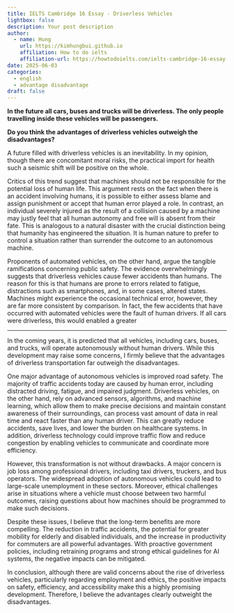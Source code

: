```yaml
---
title: IELTS Cambridge 16 Essay - Driverless Vehicles
lightbox: false
description: Your post description
author:
  - name: Hung
    url: https://kimhungbui.github.io
    affiliation: How to do ielts
    affiliation-url: https://howtodoielts.com/ielts-cambridge-16-essay-driverless-vehicles/
date: 2025-06-03
categories:
  - english
  - advantage disadvantage
draft: false
---
```

__In the future all cars, buses and trucks will be driverless. The only people travelling inside these vehicles will be passengers.__

__Do you think the advantages of driverless vehicles outweigh the disadvantages?__

A future filled with driverless vehicles is an inevitability. In my opinion, though there are concomitant moral risks, the practical import for health such a seismic shift will be positive on the whole.

Critics of this trend suggest that machines should not be responsible for the potential loss of human life. This argument rests on the fact when there is an accident involving humans, it is possible to either assess blame and assign punishment or accept that human error played a role. In contrast, an individual severely injured as the result of a collision caused by a machine may justly feel that all human autonomy and free will is absent from their fate. This is analogous to a natural disaster with the crucial distinction being that humanity has engineered the situation. It is human nature to prefer to control a situation rather than surrender the outcome to an autonomous machine.

Proponents of automated vehicles, on the other hand, argue the tangible ramifications concerning public safety. The evidence overwhelmingly suggests that driverless vehicles cause fewer accidents than humans. The reason for this is that humans are prone to errors related to fatigue, distractions such as smartphones, and, in some cases, altered states. Machines might experience the occasional technical error, however, they are far more consistent by comparison. In fact, the few accidents that have occurred with automated vehicles were the fault of human drivers. If all cars were driverless, this would enabled a greater 

---

In the coming years, it is predicted that all vehicles, including cars, buses, and trucks, will operate autonomously without human drivers. While this development may raise some concerns, I firmly believe that the advantages of driverless transportation far outweigh the disadvantages.

One major advantage of autonomous vehicles is improved road safety. The majority of traffic accidents today are caused by human error, including distracted driving, fatigue, and impaired judgment. Driverless vehicles, on the other hand, rely on advanced sensors, algorithms, and machine learning, which allow them to make precise decisions and maintain constant awareness of their surroundings, can process vast amount of data in real time and react faster than any human driver. This can greatly reduce accidents, save lives, and lower the burden on healthcare systems. In addition, driverless technology could improve traffic flow and reduce congestion by enabling vehicles to communicate and coordinate more efficiency.

However, this transformation is not without drawbacks. A major concern is job loss among professional drivers, including taxi drivers, truckers, and bus operators. The widespread adoption of autonomous vehicles could lead to large-scale unemployment in these sectors. Moreover, ethical challenges arise in situations where a vehicle must choose between two harmful outcomes, raising questions about how machines should be programmed to make such decisions.

Despite these issues, I believe that the long-term benefits are more compelling. The reduction in traffic accidents, the potential for greater mobility for elderly and disabled individuals, and the increase in productivity for commuters are all powerful advantages. With proactive government policies, including retraining programs and strong ethical guidelines for AI systems, the negative impacts can be mitigated.

In conclusion, although there are valid concerns about the rise of driverless vehicles, particularly regarding employment and ethics, the positive impacts on safety, efficiency, and accessibility make this a highly promising development. Therefore, I believe the advantages clearly outweight the disadvantages.

